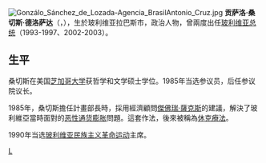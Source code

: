 [[File:Gonzálo_Sánchez_de_Lozada-Agencia_BrasilAntonio_Cruz.jpg|thumb]]
'''贡萨洛·桑切斯·德洛萨达'''（{{lang-es|Gonzalo Sánchez de Lozada y Sánchez de Bustamante}}，{{bd|1930年|7月1日|catIdx=L}}），生於玻利维亚拉巴斯市，政治人物，曾兩度出任[[玻利维亚总统|玻利维亚总统]]（1993-1997、2002-2003）。

==生平==
桑切斯在美国[[芝加哥大学|芝加哥大学]]获哲学和文学硕士学位。1985年当选参议员，后任参议院议长。

1985年，桑切斯擔任計畫部長時，採用經濟顧問[[傑佛瑞·薩克斯|傑佛瑞·薩克斯]]的建議，解決了玻利維亞當時面對的[[恶性通货膨胀|恶性通货膨胀]]問題。這套作法，後來被稱為[[休克療法_(經濟學)|休克療法]]。

1990年当选[[玻利维亚民族主义革命运动|玻利维亚民族主义革命运动]]主席。

{{Authority control}}
[[Category:玻利维亚总统|L]]